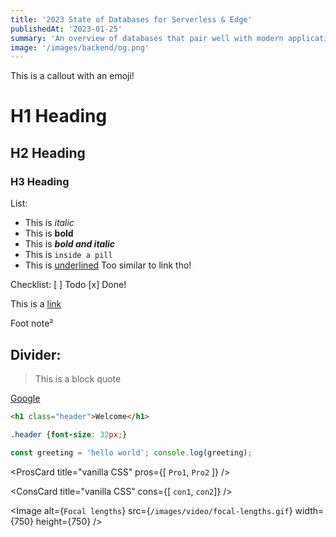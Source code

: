 ```yaml
---
title: '2023 State of Databases for Serverless & Edge'
publishedAt: '2023-01-25'
summary: 'An overview of databases that pair well with modern application and compute providers.'
image: '/images/backend/og.png'
---
```


<Callout emoji="💡">
This is a callout with an emoji!
</Callout>

#   H1 Heading
##  H2 Heading
### H3 Heading

List:
- This is _italic_
- This is **bold**
- This is _**bold and italic**_
- This is `inside a pill`
- This is <u>underlined</u> 
Too similar to link tho!

[//]: # (This is a comment)

Checklist:
[ ] Todo
[x] Done!

This is a [link](https://vercel.com)

Foot note²

Divider:
--- 

> This is a block quote

<a href='google.com'>Google</a>

```html title="index.html"
<h1 class="header">Welcome</h1>
```

```css title="index.css"
.header {font-size: 32px;}
```

```js
const greeting = 'hello world'; console.log(greeting);
```

<ProsCard
  title="vanilla CSS"
  pros={[ `Pro1`, `Pro2` ]}
/>

<ConsCard
  title="vanilla CSS"
  cons={[ `con1`, `con2`]}
/>

<Image
  alt={`Focal lengths`}
  src={`/images/video/focal-lengths.gif`}
  width={750}
  height={750}
/>